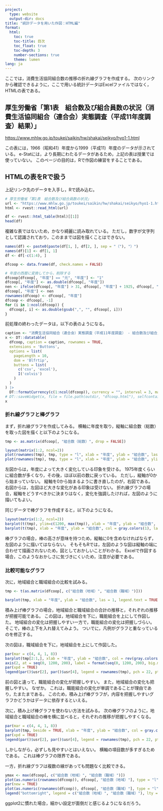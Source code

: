 ```yaml
---
project:
  type: website
  output-dir: docs
title: "統計データを用いた作図：HTML編"
format:
  html:
    toc: true
    toc-title: 目次
    toc_float: true
    toc-depth: 3
    number-sections: true
    theme: lumen
lang: ja
---
```


ここでは，消費生活協同組合数の推移の折れ線グラフを作成する。
次のリンクから確認できるように，ここで用いる統計データはExcelファイルではなく，HTMLの表である。

::: {.callout-note collapse="true" icon="true"}
## 厚生労働省「第1表　組合数及び組合員数の状況（消費生活協同組合（連合会）実態調査（平成11年度調査）結果）」

[https://www.mhlw.go.jp/toukei/saikin/hw/shakai/seikyo/hyo1-1.html](https://www.mhlw.go.jp/toukei/saikin/hw/shakai/seikyo/hyo1-1.html){target="_blank"}
:::

この表には，1966（昭和41）年度から1999（平成11）年度のデータが示されている。
e-Statには，より長期にわたるデータがあるため，上記の表は授業では使っていない。
このページの目的は，Rで作図の練習をすることである。


## HTMLの表をRで扱う

上記リンク先のデータを入手し，Rで読み込む。

```r
# 厚生労働省「第1表　組合数及び組合員数の状況」
url <- "https://www.mhlw.go.jp/toukei/saikin/hw/shakai/seikyo/hyo1-1.html"
html <- rvest::read_html(url)

df <- rvest::html_table(html)[[1]]
head(df)
```

複雑な表ではないため，かなり綺麗に読み取れている。
ただし，数字が文字列として認識されており，このままでは図を描くことはできない。

```r
names(df) <- paste0(paste(df[1, ], df[2, ], sep = "（"), "）")
names(df)[1] <- df[1, 1]
df <- df[-c(1:4), ]

dfcoop <- data.frame(df, check.names = FALSE)

# 年度の西暦に変換してから，削除する
dfcoop[dfcoop[, "年度"] == "元", "年度"] <- "1"
dfcoop[, "年度"] <- as.double(dfcoop[, "年度"])
nen <- ifelse(dfcoop[, "年度"] > 31, dfcoop[, "年度"] + 1925, dfcoop[, "年度"] + 1988)
dfcoop[, "年度"] <- nen
rownames(dfcoop) <- dfcoop[, "年度"]
dfcoop <- dfcoop[, -1]
for (i in 1:ncol(dfcoop)) {
  dfcoop[, i] <- as.double(gsub(",", "", dfcoop[, i]))
}
```

前処理の終わったデータは，以下の表のようになる。

```r
caption <- "消費生活協同組合（連合会）実態調査（平成11年度調査） - 組合数及び組合員数の状況"
x <- DT::datatable(
  dfcoop, caption = caption, rownames = TRUE,
  extensions = 'Buttons',
  options = list(
    pageLength = 10,
    dom = 'Blfrtip',
    buttons = list(
      c('csv', 'excel'),
      I('colvis')
    )
  )
) |>
  DT::formatCurrency(c(1:ncol(dfcoop)), currency = "", interval = 3, mark = ",", digits = 0)
# DT::saveWidget(x, file = file.path(outdir, "dfcoop.html"), selfcontained = FALSE, libdir = "libs")
x
```

### 折れ線グラフと棒グラフ

まず，折れ線グラフを作成してみる。
横軸に年度を取り，縦軸に組合数（総数）を取った図を描くと以下のようになる。

```r
tmp <- as.matrix(dfcoop[, "組合数（総数）", drop = FALSE])

layout(matrix(1:2, ncol=2))
plot(rownames(tmp), tmp, type = "l", xlab = "年度", ylab = "組合数", las = 1)
plot(rownames(tmp), tmp, type = "l", xlab = "年度", ylab = "組合数", ylim = c(0, max(tmp)), las = 1)
```

左図からは，年度によって大きく変化している印象を受ける。
1975年度くらいに組合数が多くなり，その後，ほぼ以前の数に戻っている。
ただし，縦軸が0から始まっていない。
縦軸を0から始まるように書き直したのが，右図である。
右図からは，左図ほど大きな変化がある印象は受けない。
折れ線グラフの場合，縦軸をどうすべきかに決まりはなく，変化を強調したければ，左図のように描いてもよい。

同じデータで棒グラフを作成すると，以下のようになる。

```r
layout(matrix(1:2, ncol=2))
barplot(t(tmp), ylim=c(1200, max(tmp)), xlab = "年度", ylab = "組合数", col = gray.colors(1), las = 1)
barplot(t(tmp), xlab = "年度", ylab = "組合数", col = gray.colors(1), las = 1)
```

棒グラフの場合，棒の高さが意味を持つため，縦軸に0を含めなければならず，左図のように描いてはならない。
そもそもRでは，左図のような図は縦軸の端に合わせて描画されないため，図としておかしいことがわかる。
Excelで作図する場合，このようなおかしさに気づきにくいため，注意が必要である。


### 比較可能なグラフ

次に，地域組合と職域組合の比較を試みる。

```r
tmp <- t(as.matrix(dfcoop[, c("組合数（地域）", "組合数（職域）")]))

barplot(tmp, xlab = "年度", ylab = "組合数", las = 1, legend.text = TRUE)
```

積み上げ棒グラフの場合，地域組合と職域組合の合計の推移と，それぞれの推移が把握可能である。
この図は，地域組合を下に，職能組合を上にして作図した。
地域組合の変化は把握しやすい一方で，職能組合の変化は把握しづらい。
そこで，棒の上下を入れ替えてみよう。
ついでに，凡例がグラフと重なっているのを修正する。

次の図は，職域組合を下に，地域組合を上にして作図した。

```r
par(mar = c(4, 4, 1, 8))
barplot(tmp[2:1,], xlab = "年度", ylab = "組合数", col = rev(gray.colors(2)), yaxt = "n", las = 1)
axis(2, at = seq(0, 1200, 200), label = format(seq(0, 1200, 200), big.mark = ",", scientific = FALSE), las = 1)
par(xpd = TRUE)
legend(par()$usr[2], par()$usr[4], legend = rownames(tmp), pch = 22, pt.bg = gray.colors(2), col = 1, bty = "n")
```

前の図と違って，職能組合の変化が把握しやすい。
また，地域組合の変化も把握しやすい。
なぜか。
これは，職能組合の変化が単調であることが理由であり，たまたまである。
このため，積み上げ棒グラフが，内容を把握しやすいグラフかどうかはデータに依存するといえる。

次に，積み上げ棒グラフを使わない方法を試みる。
次の棒グラフのように，地域組合と職域組合の棒を横に並べると，それぞれの推移が把握しやすくなる。

```r
par(mar = c(4, 4, 1, 8))
barplot(tmp, beside = TRUE, xlab = "年度", ylab = "組合数", col = gray.colors(2), las = 1)
par(xpd = TRUE)
legend(par()$usr[2], par()$usr[4], legend = rownames(tmp), pch = 22, pt.bg = gray.colors(2), col = 1, bty = "n")
```

しかしながら，必ずしも見やすいとはいえない。
横軸の項目数が多すぎるためである。
これは棒グラフの限界である。

一方，折れ線グラフは複数の線があっても問題なく比較できる。

```r
ymax <- max(dfcoop[, c("組合数（地域）", "組合数（職域）")])
plot(as.numeric(rownames(dfcoop)), dfcoop[, "組合数（地域）"], type = "l", col = 2, xlab = "年度", ylab = "組合数", ylim = c(0, ymax), las = 1, bty = "n")
par(new = TRUE)
plot(as.numeric(rownames(dfcoop)), dfcoop[, "組合数（職域）"], type = "l", col = 4, xlab = "", ylab = "", ylim = c(0, ymax), axes = FALSE)
legend("bottomright", legend = c("組合数（地域）", "組合数（職域）"), lty = 1, col = c(2, 4))
```

ggplot2に慣れた場合，細かい設定が面倒だと感じるようになるだろう。

